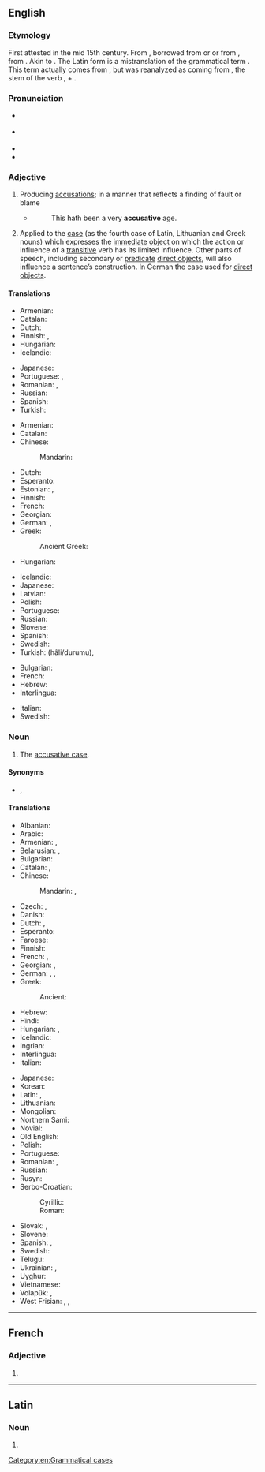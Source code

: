 ==English==
{{wikipedia}}

===Etymology===
First attested in the mid 15th century. From {{inh|en|enm|accusative}}, borrowed from {{bor|en|xno|accusatif}} or {{bor|en|frm|acusatif}} or from {{der|en|la|accūsātīvus|t=of blaming}}, from {{m|la|accūsō|t=to blame}}. Akin to {{m|en|accuse}}. The Latin form is a mistranslation of the {{der|en|grc|-}} grammatical term {{m|grc|αἰτιᾱτική|t=expressing an effect}}. This term actually comes from {{affix|grc|αἰτιᾱτός|t1=caused|-ῐκός|pos2=adjective suffix|nocat=1}}, but was reanalyzed as coming from {{m|grc||αἰτιᾱ-}}, the stem of the verb {{m|grc|αἰτιάομαι|t=to blame}}, + {{m|grc|-τῐκός|pos=verbal adjective suffix}}.

===Pronunciation===
* {{a|UK}} {{IPA|/əˈkjuːzətɪv/|lang=en}}
* {{a|US}} {{IPA|/əˈkjuzətɪv/|lang=en}}
* {{hyphenation|ac|cusa|tive|lang=en}}
* {{audio|en-us-accusative.ogg|Audio (US)|lang=en}}

===Adjective===
{{en-adj}}

# Producing [[accusation]]s; in a manner that reflects a finding of fault or blame
#: {{syn|en|accusatory|accusatorial}}
#* {{w|Sir E. Dering}}
#*: This hath been a very '''accusative''' age.
# {{lb|en|grammar}} Applied to the [[case]] (as the fourth case of Latin, Lithuanian and Greek nouns) which expresses the [[immediate]] [[direct object|object]] on which the action or influence of a [[transitive]] verb has its limited influence. Other parts of speech, including secondary or [[predicate]] [[direct object]]s, will also influence a sentence’s construction. In German the case used for [[direct object]]s.

====Translations====
{{trans-top|producing accusations; accusatory}}
* Armenian: {{t+|hy|մեղադրական}}
* Catalan: {{t+|ca|acusatiu}}
* Dutch: {{t+|nl|beschuldigend}}
* Finnish: {{t+|fi|syyttävä}}, {{t|fi|syyttelevä}}
* Hungarian: {{t|hu|vádaskodó}}
* Icelandic: {{t+|is|ásaka|alt=ásakandi}}
{{trans-mid}}
* Japanese: {{t|ja|非難を表す|tr=hinan wo arawasu}}
* Portuguese: {{t+|pt|acusativo}}, {{t|pt|acusatório}}
* Romanian: {{t+|ro|acuzator}}, {{t+|ro|acuzativ}}
* Russian: {{t+|ru|обвини́тельный}}
* Spanish: {{t+|es|acusativo}}
* Turkish: {{t|tr|suçlayıcı}}
{{trans-bottom}}

{{trans-top|related to accusative case}}
* Armenian: {{t+|hy|հայցական}}
* Catalan: {{t+|ca|acusatiu}}
* Chinese:
*: Mandarin: {{t+|cmn|宾格}}
* Dutch: {{t+|nl|accusatief}}
* Esperanto: {{t|eo|akuzativa}}
* Estonian: {{t|et|sihitav}}, {{t|et|akusatiiv}}
* Finnish: {{t+|fi|akkusatiivi|alt=akkusatiivi-}}
* French: {{t+|fr|accusatif}}
* Georgian: {{t|ka|ბრალდებითი}}
* German: {{t+|de|Akkusativ|alt=Akkusativ-}}, {{t|de|akkusativisch}}
* Greek: {{t+|el|αιτιατική|f}}
*: Ancient Greek: {{t|grc|αἰτιατική}}
* Hungarian: {{t+|hu|tárgyeset}}
{{trans-mid}}
* Icelandic: {{t+|is|þolfall|alt=þolfalls-}}
* Japanese: {{t|ja|対格の}}
* Latvian: {{t+|lv|akuzatīvs|m}}
* Polish: {{t+|pl|biernikowy}}
* Portuguese: {{t+|pt|acusativo}}
* Russian: {{t+|ru|вини́тельный}}
* Slovene: {{t|sl|tožilniški}}
* Spanish: {{t+|es|acusativo}}
* Swedish: {{t+|sv|ackusativ}}
* Turkish: {{t+|tr|belirtme}} (hâli/durumu), {{t+|tr|-i hâli}}
{{trans-bottom}}

{{checktrans-top}}
* Bulgarian: {{t-check|bg|винителен}}
* French: {{t+check|fr|accusatif}}
* Hebrew: {{t-check|he|יחס הפעול|tr=yakhas ha-pa’ul}}
* Interlingua: {{t-check|ia|accusative}}
{{trans-mid}}
* Italian: {{t+check|it|accusativo}}
* Swedish: {{t+check|sv|ackusativ}}
{{trans-bottom}}

===Noun===
{{en-noun}}

# {{lb|en|grammar}} The [[accusative case]].

====Synonyms====
* {{sense|accusative case}} {{l|en|acc.}}, {{l|en|A.}}

====Translations====
{{trans-top|accusative case}}
* Albanian: {{t+|sq|kallëzore|f}}
* Arabic: {{t|ar|مَنْصُوب|m}}
* Armenian: {{t+|hy|հայցական}}, {{t|hy|հայցական հոլով}}
* Belarusian: {{t|be|вінава́льны склон|m|sc=Cyrl}}, {{t|be|вінава́льны|m|sc=Cyrl}}
* Bulgarian: {{t|bg|винителен падеж|m}}
* Catalan: {{t+|ca|acusatiu|m}}, {{t|ca|cas acusatiu|m}}
* Chinese:
*: Mandarin: {{t+|cmn|賓格}}, {{t+|cmn|宾格|tr=bīngé}}
* Czech: {{t|cs|čtvrtý pád|m}}, {{t+|cs|akuzativ|m}}
* Danish: {{t+|da|akkusativ}}
* Dutch: {{t+|nl|accusatief|m}}, {{t|nl|vierde naamval|m}}
* Esperanto: {{t+|eo|akuzativo}}
* Faroese: {{t+|fo|hvønnfall|n}}
* Finnish: {{t+|fi|akkusatiivi}}
* French: {{t+|fr|accusatif|m}}, {{t|fr|cas accusatif|m}}
* Georgian: {{t|ka|ბრალდებითი ბრუნვა}}, {{t|ka|აკუზატივი|sc=Geor}}
* German: {{t+|de|Akkusativ|m}}, {{t+|de|Wenfall|m}}, {{t|de|vierter Fall|m}}
* Greek: {{t+|el|αιτιατική|f}}
*: Ancient: {{t|grc|αἰτιατική|f|sc=polytonic}}
* Hebrew: {{t|he|יחס הפעול|tr=yakhas ha-pa’ul|m}}
* Hindi: {{t|hi|द्वितीया विभक्ति|f|sc=Deva}}
* Hungarian: {{t+|hu|tárgyeset}}, {{t|hu|akkuzatívusz}}
* Icelandic: {{t+|is|þolfall|n}}
* Ingrian: {{t|izh|akkuzatiivi}}
* Interlingua: {{t|ia|accusativo}}
* Italian: {{t+|it|accusativo|m}}
{{trans-mid}}
* Japanese: {{t+|ja|対格|tr=たいかく, taikaku}}
* Korean: {{t+|ko|대격}}
* Latin: {{t|la|[[casus]] [[accusativus]]|m}}, {{t|la|incūsātīvus}}
* Lithuanian: {{t+|lt|galininkas|m}}
* Mongolian: {{t+|mn|заах|sc=Cyrl}}
* Northern Sami: {{t|se|akkusatiiva}}
* Novial: {{t|nov|akusative}}
* Old English: {{t|ang|wregendlic casus|sc=Geor}}
* Polish: {{t+|pl|biernik|m-in}}
* Portuguese: {{t+|pt|acusativo|m}}
* Romanian: {{t+|ro|acuzativ|n}}, {{t|ro|caz acuzativ|n}}
* Russian: {{t+|ru|вини́тельный паде́ж|m}}
* Rusyn: {{t|rue|акузатів|m}}
* Serbo-Croatian:
*: Cyrillic: {{t|sh|акузатив|m}}
*: Roman: {{t+|sh|akuzativ|m}}
* Slovak: {{t+|sk|akuzatív|m}}, {{t|sk|štvrtý pád|m}}
* Slovene: {{t+|sl|tožilnik|m}}
* Spanish: {{t+|es|acusativo|m}}, {{t|es|caso acusativo|m}}
* Swedish: {{t+|sv|ackusativ|c}}
* Telugu: {{t+|te|ద్వితీయా విభక్తి}}
* Ukrainian: {{t|uk|знахі́дний відмі́нок|m|sc=Cyrl}}, {{t+|uk|знахі́дний|m|sc=Cyrl}}
* Uyghur: {{t|ug|چۈشۈم كېلىش}}
* Vietnamese: {{t|vi|đối cách}}
* Volapük: {{t|vo|kimifal}}, {{t+|vo|kusatif}}
* West Frisian: {{t|fy|hwaenfal}}, {{t|fy|4e fal}}, {{t+|fy|akkusatyf}}
{{trans-bottom}}

[[Category:en:Grammatical cases]]

----

==French==

===Adjective===
{{head|fr|adjective form}}

# {{feminine singular of|accusatif|lang=fr}}

----

==Latin==

===Noun===
{{la-noun-form|accūsātīve}}

# {{inflection of|accūsātīvus||voc|s|lang=la}}